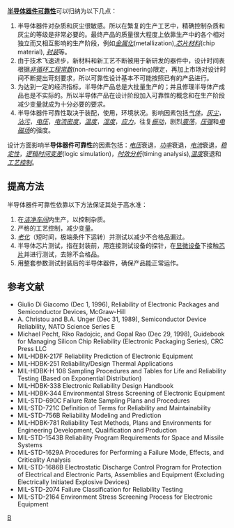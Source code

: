 {{Copy edit|time=2020-07-10T02:20:17+00:00}}
'''[[半导体器件|半导体器件]][[可靠性|可靠性]]'''可以归纳为以下几点：
#半导体器件对杂质和灰尘很敏感。所以在繁复的生产工艺中，精确控制杂质和灰尘的等级是非常必要的。最终产品的质量很大程度上依靠生产中的各个相对独立而又相互影响的生产阶段，例如''[[金属化|金属化]]''(metallization),''[[芯片材料|芯片材料]]''(chip material), ''[[封装|封装]]''等。
#由于技术飞速进步，新材料和新工艺不断被用于新研发的器件中，设计时间表根据''[[非循环工程常数|非循环工程常数]]''(non-recurring engineering)限定，再加上市场对设计时间不断提出苛刻要求，所以可靠性设计基本不可能按照已有的产品进行。
#为达到一定的经济指标，半导体产品总是大批量生产的；并且修理半导体产成品也是不实际的。所以半导体产品在设计阶段加入可靠性的概念和在生产阶段减少变量就成为十分必要的要求。
#半导体器件可靠性取决于装配，使用，环境状况。影响因素包括''[[气体|气体]]''，''[[灰尘|灰尘]]''，''[[沾污|沾污]]''，''[[电压|电压]]''，''[[电流密度|电流密度]]''，''[[温度|温度]]''，''[[湿度|湿度]]''，''[[应力|应力]]''，往复''[[振动|振动]]''，剧烈''[[震荡|震荡]]''，''[[压强|压强]]''和''[[电磁场|电磁场]]''的强度。

设计方面影响半'''导体器件可靠性'''的因素包括：''[[电压|电压]]''衰退，''[[功率|功率]]''衰退，''[[电流|电流]]''衰退，''[[稳定性|稳定性]]''，''[[逻辑时间变差|逻辑时间变差]]''(logic simulation)，''[[时效分析|时效分析]]''(timing analysis),''[[温度|温度]]''衰退和''[[工艺控制|工艺控制]]''。

==提高方法==
半导体器件可靠性依靠以下方法保证其处于高水准：
#在''[[洁净车间|洁净车间]]''内生产，以控制杂质。
#严格的工艺控制，减少变量。
#''[[老化|老化]]''（短时间，极端条件下运转）并测试以减少不合格品漏过。
#半导体芯片测试，指在封装前，用连接测试设备的探针，在[[显微设备|显微设备]]下接触[[芯片|芯片]]并进行测试，去除不合格品。
#用整套参数测试封装后的半导体器件，确保产品能正常运作。

==参考文献==
*Giulio Di Giacomo (Dec 1, 1996), Reliability of Electronic Packages and Semiconductor Devices, McGraw-Hill
*A. Christou and B.A. Unger (Dec 31, 1989), Semiconductor Device Reliability, NATO Science Series E
*Michael Pecht, Riko Radojcic, and Gopal Rao (Dec 29, 1998), Guidebook for Managing Silicon Chip Reliability (Electronic Packaging Series), CRC Press LLC
*MIL-HDBK-217F Reliability Prediction of Electronic Equipment
*MIL-HDBK-251 Reliability/Design Thermal Applications
*MIL-HDBK-H 108 Sampling Procedures and Tables for Life and Reliability Testing (Based on Exponential Distribution)
*MIL-HDBK-338 Electronic Reliability Design Handbook
*MIL-HDBK-344 Environmental Stress Screening of Electronic Equipment
*MIL-STD-690C Failure Rate Sampling Plans and Procedures
*MIL-STD-721C Definition of Terms for Reliability and Maintainability
*MIL-STD-756B Reliability Modeling and Prediction
*MIL-HDBK-781 Reliability Test Methods, Plans and Environments for Engineering Development, Qualification and Production
*MIL-STD-1543B Reliability Program Requirements for Space and Missile Systems
*MIL-STD-1629A Procedures for Performing a Failure Mode, Effects, and Criticality Analysis
*MIL-STD-1686B Electrostatic Discharge Control Program for Protection of Electrical and Electronic Parts, Assemblies and Equipment (Excluding Electrically Initiated Explosive Devices)
*MIL-STD-2074 Failure Classification for Reliability Testing
*MIL-STD-2164 Environment Stress Screening Process for Electronic Equipment


[[Category:半导体元件|B]]